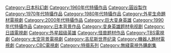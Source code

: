 {{noteTA
|G1=Ultraman
}}

{{Catnav|頁面分類|人類社會|科技|影像科技|攝影|特攝}}
{{Catnav|頁面分類|人類社會|生活|文化|電視劇|特攝}}

{{catmore}}
{{DEFAULTSORT:Ultra Series}}
[[Category:日本科幻劇|Category:日本科幻劇]][[Category:1960年代特攝作品|Category:1960年代特攝作品]]
[[Category:圓谷製作|Category:圓谷製作]][[Category:1970年代特攝作品|Category:1970年代特攝作品]]
[[Category:1980年代特攝作品|Category:1980年代特攝作品]]
[[Category:外星生命題材電視劇|Category:外星生命題材電視劇]][[Category:2000年代特攝作品|Category:2000年代特攝作品]]
[[Category:巨大变身英雄|Category:巨大变身英雄]][[Category:1990年代特攝作品|Category:1990年代特攝作品]]
[[Category:日本背景作品|Category:日本背景作品]]
[[Category:变身英雄题材电视剧|Category:变身英雄题材电视剧]]
[[Category:日語電視劇|Category:日語電視劇]][[Category:外星超级英雄|Category:外星超级英雄]]
[[Category:怪兽题材作品|Category:怪兽题材作品]]
[[Category:TBS電視劇|Category:TBS電視劇]]
[[Category:太空背景電視劇|Category:太空背景電視劇]]
[[Category:吉尼斯世界纪录|Category:吉尼斯世界纪录]]
[[Category:機器人題材電視劇|Category:機器人題材電視劇]]
[[Category:CBC電視劇|Category:CBC電視劇]][[Category:特摄系列|Category:特摄系列]]
[[Category:無綫電視外購劇集|Category:無綫電視外購劇集]]